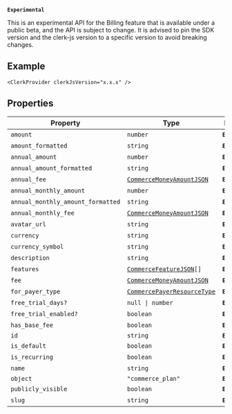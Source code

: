 **`Experimental`**

This is an experimental API for the Billing feature that is available under a public beta, and the API is subject to change.
It is advised to pin the SDK version and the clerk-js version to a specific version to avoid breaking changes.

## Example

```tsx
<ClerkProvider clerkJsVersion="x.x.x" />
```

## Properties

| Property                                                                       | Type                                                            | Description        | Overrides                  |
| ------------------------------------------------------------------------------ | --------------------------------------------------------------- | ------------------ | -------------------------- |
| <a id="amount"></a> `amount`                                                   | `number`                                                        | **`Experimental`** | -                          |
| <a id="amount_formatted"></a> `amount_formatted`                               | `string`                                                        | **`Experimental`** | -                          |
| <a id="annual_amount"></a> `annual_amount`                                     | `number`                                                        | **`Experimental`** | -                          |
| <a id="annual_amount_formatted"></a> `annual_amount_formatted`                 | `string`                                                        | **`Experimental`** | -                          |
| <a id="annual_fee"></a> `annual_fee`                                           | [`CommerceMoneyAmountJSON`](commerce-money-amount-json.mdx)     | **`Experimental`** | -                          |
| <a id="annual_monthly_amount"></a> `annual_monthly_amount`                     | `number`                                                        | **`Experimental`** | -                          |
| <a id="annual_monthly_amount_formatted"></a> `annual_monthly_amount_formatted` | `string`                                                        | **`Experimental`** | -                          |
| <a id="annual_monthly_fee"></a> `annual_monthly_fee`                           | [`CommerceMoneyAmountJSON`](commerce-money-amount-json.mdx)     | **`Experimental`** | -                          |
| <a id="avatar_url"></a> `avatar_url`                                           | `string`                                                        | **`Experimental`** | -                          |
| <a id="currency"></a> `currency`                                               | `string`                                                        | **`Experimental`** | -                          |
| <a id="currency_symbol"></a> `currency_symbol`                                 | `string`                                                        | **`Experimental`** | -                          |
| <a id="description"></a> `description`                                         | `string`                                                        | **`Experimental`** | -                          |
| <a id="features"></a> `features`                                               | <code>[CommerceFeatureJSON](commerce-feature-json.mdx)[]</code> | **`Experimental`** | -                          |
| <a id="fee"></a> `fee`                                                         | [`CommerceMoneyAmountJSON`](commerce-money-amount-json.mdx)     | **`Experimental`** | -                          |
| <a id="for_payer_type"></a> `for_payer_type`                                   | [`CommercePayerResourceType`](commerce-payer-resource-type.mdx) | **`Experimental`** | -                          |
| <a id="free_trial_days"></a> `free_trial_days?`                                | <code>null \| number</code>                                     | **`Experimental`** | -                          |
| <a id="free_trial_enabled"></a> `free_trial_enabled?`                          | `boolean`                                                       | **`Experimental`** | -                          |
| <a id="has_base_fee"></a> `has_base_fee`                                       | `boolean`                                                       | **`Experimental`** | -                          |
| <a id="id"></a> `id`                                                           | `string`                                                        | **`Experimental`** | `ClerkResourceJSON.id`     |
| <a id="is_default"></a> `is_default`                                           | `boolean`                                                       | **`Experimental`** | -                          |
| <a id="is_recurring"></a> `is_recurring`                                       | `boolean`                                                       | **`Experimental`** | -                          |
| <a id="name"></a> `name`                                                       | `string`                                                        | **`Experimental`** | -                          |
| <a id="object"></a> `object`                                                   | `"commerce_plan"`                                               | **`Experimental`** | `ClerkResourceJSON.object` |
| <a id="publicly_visible"></a> `publicly_visible`                               | `boolean`                                                       | **`Experimental`** | -                          |
| <a id="slug"></a> `slug`                                                       | `string`                                                        | **`Experimental`** | -                          |
